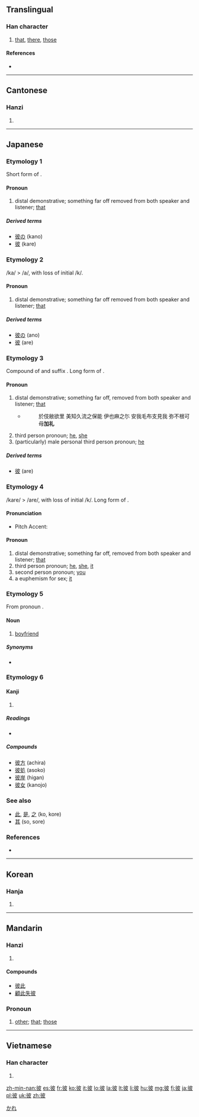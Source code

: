 ==Translingual==

===Han character===
{{Han char|rn=60|rad=彳|as=05|sn=8|four=2424<sub>7</sub>|canj=竹人木竹水 (HODHE)}}

# [[that]], [[there]], [[those]]

====References====
* {{Han ref|kx=0365.250|dkj=10066|dj=0685.180|hdz=20817.100|uh=5F7C|ud=24444|bh=A9BC|bd=43452}}

----

==Cantonese==

===Hanzi===
{{yue-hanzi|jyut=bei2|y=bei2}}

# {{defn|lang=yue|sort=彳05}}

----

==Japanese==

===Etymology 1===
Short form of {{term|彼|kare}}.

====Pronoun====
{{ja-pos|k|pronoun|hira=か|rom=ka}}

# distal demonstrative; something far off removed from both speaker and listener; [[that]]

=====Derived terms=====
* [[彼の]] (kano)
* [[彼]] (kare)

===Etymology 2===
/ka/ > /a/, with loss of initial /k/.

====Pronoun====
{{ja-pos|k|pronoun|hira=あ|rom=a}}

# distal demonstrative; something far off removed from both speaker and listener; [[that]]

=====Derived terms=====
* [[彼の]] (ano)
* [[彼]] (are)

===Etymology 3===
Compound of {{term|彼|ka}} and suffix {{term|れ|re}}. Long form of {{term|彼|ka}}.

====Pronoun====
{{ja-pos|k|pronoun|hira=かれ|rom=kare}}

# distal demonstrative; something far off, removed from both speaker and listener; [[that]]
#* {{RQ:Man'yōshū|18|4045}}
#*: 於伎敝欲里 美知久流之保能 伊也麻之尓 安我毛布支見我 弥不根可母'''加礼'''
# third person pronoun; [[he]], [[she]]
# (particularly) male personal third  person pronoun; [[he]]

=====Derived terms=====
* [[彼]] (are)

===Etymology 4===
/kare/ > /are/, with loss of initial /k/. Long form of {{term|彼|a}}.

====Pronunciation====
* {{a|Standard Japanese}} Pitch Accent: {{ja-accent-standard|accent=0|あ|れ}}

====Pronoun====
{{ja-pos|k|pronoun|hira=あれ|rom=are}}

# distal demonstrative; something far off, removed from both speaker and listener; [[that]]
# third person pronoun; [[he]], [[she]], [[it]]
# second person pronoun; [[you]]
# a euphemism for sex; [[it]]

===Etymology 5===
From pronoun {{term|彼|kare|he}}.

====Noun====
{{ja-noun|k|hira=かれ|rom=kare}}

# [[boyfriend]]

=====Synonyms=====
* {{term|彼氏|||tr=[[かれし]], [[kareshi]]|lang=ja}}

===Etymology 6===

====Kanji====
{{ja-kanji|grade=c|rs=彳05}}

# {{defn|lang=ja|sort=彳05}}

=====Readings=====
* {{ja-readings|on=[[ひ]] (hi)|kun=[[かれ]] (kare), [[かの]] (kano), [[あれ]] (are)}}

=====Compounds=====
* [[彼方]] (achira)
* [[彼処]] (asoko)
* [[彼岸]] (higan)
* [[彼女]] (kanojo)

===See also===
* [[此]], [[是]], [[之]] (ko, kore)
* [[其]] (so, sore)

===References===
* {{R:Man'yōshū 4}}

[[Category:1000 Japanese basic words|かれ]]

----

==Korean==

===Hanja===
{{ko-hanja|hangeul=피|eumhun=저, 그, 저쪽|rv=pi|mr=p'i|y=phi}}

# {{defn|lang=ko|sort=彳05}}

----

==Mandarin==

===Hanzi===
{{cmn-hanzi|pin=[[bǐ]] ([[bi3]])|wg=pi<sup>3</sup>}}

# {{defn|lang=cmn|sort=彳05}}

====Compounds====
* [[彼此]]
* [[顧此失彼]]
===Pronoun===

# [[other]]; [[that]]; [[those]]

----

==Vietnamese==

===Han character===
{{vi-hantu|[[bỉ]], [[bể]], [[bở]]|rs=彳05}}

# {{defn|lang=vi|sort=彳05}}

[[zh-min-nan:彼]]
[[es:彼]]
[[fr:彼]]
[[ko:彼]]
[[it:彼]]
[[lo:彼]]
[[la:彼]]
[[lt:彼]]
[[li:彼]]
[[hu:彼]]
[[mg:彼]]
[[fj:彼]]
[[ja:彼]]
[[pl:彼]]
[[uk:彼]]
[[zh:彼]]